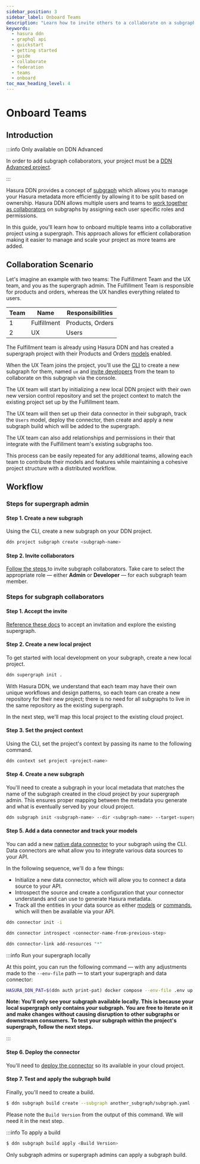 ```yaml
---
sidebar_position: 3
sidebar_label: Onboard Teams
description: "Learn how to invite others to a collaborate on a subgraph."
keywords:
  - hasura ddn
  - graphql api
  - quickstart
  - getting started
  - guide
  - collaborate
  - federation
  - teams
  - onboard
toc_max_heading_level: 4
---
```



# Onboard Teams

## Introduction

:::info Only available on DDN Advanced

In order to add subgraph collaborators, your project must be a [DDN Advanced project](https://hasura.io/pricing/ddn).

:::

Hasura DDN provides a concept of [subgraph](/project-configuration/subgraphs/#introduction) which allows you to manage
your Hasura metadata more efficiently by allowing it to be split based on ownership. Hasura DDN allows multiple users
and teams to [work together as collaborators](/getting-started/collaborate/invite.mdx) on subgraphs by assigning each
user specific roles and permissions.

In this guide, you'll learn how to onboard multiple teams into a collaborative project using a supergraph. This approach
allows for efficient collaboration making it easier to manage and scale your project as more teams are added.

## Collaboration Scenario

Let's imagine an example with two teams: The Fulfillment Team and the UX team, and you as the supergraph admin. The
Fulfillment Team is responsible for products and orders, whereas the UX handles everything related to users.

| Team | Name        | Responsibilities |
|------|-------------|------------------|
| 1    | Fulfillment | Products, Orders |
| 2    | UX          | Users            |

The Fulfillment team is already using Hasura DDN and has created a supergraph project with their Products and Orders
[models](/supergraph-modeling/models.mdx) enabled.

When the UX Team joins the project, you'll use the [CLI](/cli/installation.mdx) to create a new subgraph for them,
named `ux` and [invite developers](/getting-started/collaborate/invite.mdx) from the team to collaborate on this
subgraph via the console.

The UX team will start by initializing a new local DDN project with their own new version control repository and set
the project context to match the existing project set up by the Fulfillment team.

The UX team will then set up their data connector in their subgraph, track the `Users` model, deploy the connector,
then create and apply a new subgraph build which will be added to the supergraph.

The UX team can also add relationships and permissions in their that integrate with the Fulfillment team's existing
subgraphs too.

This process can be easily repeated for any additional teams, allowing each team to contribute their models and features
while maintaining a cohesive project structure with a distributed workflow.

## Workflow

### Steps for supergraph admin

#### Step 1. Create a new subgraph

Using the CLI, create a new subgraph on your DDN project.

```bash title="In a project directory, run the following:"
ddn project subgraph create <subgraph-name>
```

#### Step 2. Invite collaborators

[Follow the steps ](/getting-started/collaborate/invite.mdx#invite-collaborators) to invite subgraph
collaborators. Take care to select the appropriate role — either **Admin** or **Developer** — for each subgraph
team member.

### Steps for subgraph collaborators

#### Step 1. Accept the invite

[Reference these docs](/getting-started/collaborate/invite.mdx#accept-invite) to accept an
invitation and explore the existing supergraph.

#### Step 2. Create a new local project

To get started with local development on your subgraph, create a new local project.

```bash title="Run the following:"
ddn supergraph init .
```

With Hasura DDN, we understand that each team may have their own unique workflows and design patterns, so each team can
create a new repository for their new project; there is no need for all subgraphs to live in the same repository as the
existing supergraph.

In the next step, we'll map this local project to the existing cloud project.

#### Step 3. Set the project context

Using the CLI, set the project's context by passing its name to the following command.

```bash title="Pass the cloud project's name of the existing supergraph:"
ddn context set project <project-name>
```

#### Step 4. Create a new subgraph

You'll need to create a subgraph in your local metadata that matches the name of the subgraph created in the cloud
project by your supergraph admin. This ensures proper mapping between the metadata you generate and what is eventually
served by your cloud project.

```bash title="Create a subgraph matching the name of the subgraph provisioned for you by the supergraph admin and add it to your supergraph's configuration file:"
ddn subgraph init <subgraph-name> --dir <subgraph-name> --target-supergraph ./supergraph.yaml
```

#### Step 5. Add a data connector and track your models

You can add a new [native data connector](/connectors/overview.mdx) to your subgraph using the CLI. Data connectors are
what allow you to integrate various data sources to your API.

In the following sequence, we'll do a few things:

- Initialize a new data connector, which will allow you to connect a data source to your API.
- Introspect the source and create a configuration that your connector understands and can use to generate Hasura
  metadata.
- Track all the entities in your data source as either [models](/supergraph-modeling/models.mdx) or
  [commands](/supergraph-modeling/commands.mdx), which will then be available via your API.

```bash title="Run this command and follow the prompts for your connector:"
ddn connector init -i
```

```bash title="Then, introspect your data source to generate configuration files:"
ddn connector introspect <connector-name-from-previous-step>
```

```bash title="Finally, track all your resources:"
ddn connector-link add-resources "*"
```

:::info Run your supergraph locally

At this point, you can run the following command — with any adjustments made to the `--env-file` path — to start your
supergraph and data connector:

```bash
HASURA_DDN_PAT=$(ddn auth print-pat) docker compose --env-file .env up --build --watch
```

**Note: You'll only see your subgraph available locally. This is because your local supergraph only contains *your*
subgraph. You are free to iterate on it and make changes without causing disruption to other subgraphs or downstream
consumers. To test your subgraph within the project's supergraph, follow the next steps.**

:::

#### Step 6. Deploy the connector

You'll need to [deploy the connector](/getting-started/deployment/deploy-a-connector/) so its available in your cloud project.

#### Step 7. Test and apply the subgraph build

Finally, you'll need to create a build.

```bash
$ ddn subgraph build create --subgraph another_subgraph/subgraph.yaml --env-file another_subgraph/.env.another_subgraph.cloud
```
Please note the `Build Version` from the output of this command. We will need it in the next step. 

:::info To apply a build

```bash
$ ddn subgraph build apply <Build Version>
```

Only subgraph admins or supergraph admins can apply a subgraph build.

